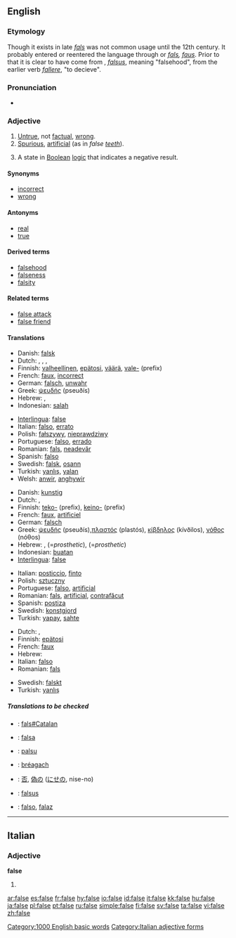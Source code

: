 ==English==

===Etymology===
Though it exists in late {{OE.}} ''[[fals]]'' was not common usage until the 12th century.  It probably entered or reentered the language through {{OF.}} or {{N.}} ''[[fals]], [[faus]]''. Prior to that it is clear to have come from {{L.}}, ''[[falsus]]'', meaning "falsehood", from the earlier verb ''[[fallere]]'', "to decieve".

===Pronunciation===
*{{audio|en-us-false.ogg|Audio (US)}}

===Adjective===
{{en-adj|-}}

# [[untrue|Untrue]], not [[factual]], [[wrong]].
# [[spurious|Spurious]], [[artificial]] (as in ''false [[tooth|teeth]]'').
# {{logic}} A state in [[Boolean]] [[logic]] that indicates a negative result.

====Synonyms====
*[[incorrect]]
*[[wrong]]

====Antonyms====
*[[real]]
*[[true]]

====Derived terms====
*[[falsehood]]
*[[falseness]]
*[[falsity]]

====Related terms====
*[[false attack]]
*[[false friend]]

====Translations====
{{trans-top|untrue, not factual, wrong}}
*Danish: [[falsk]]
*Dutch: {{t|nl|onwaar}}, {{t+|nl|vals|lang=Dutch}}, {{t+|nl|fout}}, {{t|nl|onjuist}}
*Finnish: [[valheellinen]], [[epätosi]], [[väärä]], [[vale-]] (prefix)
*French: [[faux]], [[incorrect]]
*German: [[falsch]], [[unwahr]]
*Greek: [[ψευδής]] (pseuðís)
*Hebrew: {{he-translation|שקרי|shikrí}} {{m}}, {{he-translation|לא נכון|ló nakhón}} {{m}}
*Indonesian: [[salah]]
{{trans-mid}}
*[[Interlingua]]: [[#Interlingua|false]]
*Italian: [[falso#Italian|falso]], [[errato]]
*Polish: [[fałszywy]], [[nieprawdziwy]]
*Portuguese: [[falso#Portuguese|falso]], [[errado]]
*Romanian: [[fals#Romanian|fals]], [[neadevăr]]
*Spanish: [[falso#Spanish|falso]]
*Swedish: [[falsk]], [[osann]]
*Turkish: [[yanlış]], [[yalan]]
*Welsh: [[anwir]], [[anghywir]]
{{trans-bottom}}

{{trans-top|spurious, artificial}}
*Danish: [[kunstig]]
*Dutch: {{t+|nl|vals|lang=Dutch}}, {{t|nl|onecht}}
*Finnish: [[teko-]] (prefix), [[keino-]] (prefix)
*French: [[faux]], [[artificiel]]
*German: [[falsch]]
*Greek: [[ψευδής]] (pseuðís),[[πλαστός]] (plastós), [[κίβδηλος]] (kívðilos), [[νόθος]] (nóθos)
*Hebrew: {{he-translation|מזוייף|mezuyáf}} {{m}}, {{he-translation|תותב|totáv}} {{m}} (=''prosthetic''), {{he-translation|תותבת|totévet}} {{f}} (=''prosthetic'')
*Indonesian: [[buat|buatan]]
*[[Interlingua]]: [[#Interlingua|false]]
{{trans-mid}}
*Italian: [[posticcio]], [[finto]]
*Polish: [[sztuczny]]
*Portuguese: [[falso]], [[artificial#Portuguese|artificial]]
*Romanian: [[fals#Romanian|fals]], [[artificial#Romanian|artificial]], [[contrafăcut]]
*Spanish: [[postiza]]
*Swedish: [[konstgjord]]
*Turkish: [[yapay]], [[sahte]]
{{trans-bottom}}

{{trans-top|state in Boolean logic that indicates a negative result}}
*Dutch: {{t|nl|onwaar}}, {{t+|nl|vals|lang=Dutch}}
*Finnish: [[epätosi]]
*French: [[faux]]
*Hebrew: {{he-translation|שקרי|shikrí}} {{m}}
*Italian: [[falso#Italian|falso]]
*Romanian: [[fals#Romanian|fals]] {{n}}
{{trans-mid}}
*Swedish: [[falskt]]
*Turkish: [[yanlış]]
{{trans-bottom}}

=====Translations to be checked=====
{{checktrans}}
{{top}}
*{{ttbc|Catalan}}: [[fals#Catalan]]
*{{ttbc|Ido}}: [[falsa]]
*{{ttbc|Indonesian}}: [[palsu]]
*{{ttbc|Irish}}: [[bréagach]]
{{mid}}
*{{ttbc|Japanese}}: [[否]], [[偽]]の ([[にせ]]の, nise-no)
*{{ttbc|Latin}}: [[falsus]]
*{{ttbc|Spanish}}: [[falso]], [[falaz]]
{{bottom}}

[[Category:1000 English basic words]]

----

==Italian==

===Adjective===
'''false''' {{p}}

# {{feminine of|falso#Adjective|falso}}

[[Category:Italian adjective forms]]

[[ar:false]]
[[es:false]]
[[fr:false]]
[[hy:false]]
[[io:false]]
[[id:false]]
[[it:false]]
[[kk:false]]
[[hu:false]]
[[ja:false]]
[[pl:false]]
[[pt:false]]
[[ru:false]]
[[simple:false]]
[[fi:false]]
[[sv:false]]
[[ta:false]]
[[vi:false]]
[[zh:false]]